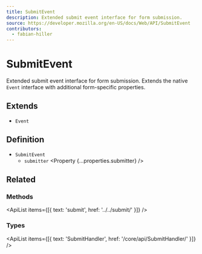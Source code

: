 ```yaml
---
title: SubmitEvent
description: Extended submit event interface for form submission.
source: https://developer.mozilla.org/en-US/docs/Web/API/SubmitEvent
contributors:
  - fabian-hiller
---
```



# SubmitEvent

Extended submit event interface for form submission. Extends the native `Event` interface with additional form-specific properties.

## Extends

- `Event`

## Definition

- `SubmitEvent`
  - `submitter` <Property {...properties.submitter} />

## Related

### Methods

<ApiList items={[{ text: 'submit', href: '../../submit/' }]} />

### Types

<ApiList
  items={[{ text: 'SubmitHandler', href: '/core/api/SubmitHandler/' }]}
/>
